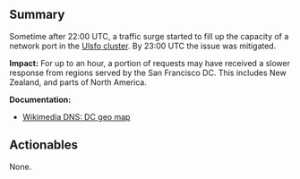 {{irdoc|status=final}} 
==Summary==
Sometime after 22:00 UTC, a traffic surge started to fill up the capacity of a network port in the [[Ulsfo cluster]]. By 23:00 UTC the issue was mitigated.

'''Impact:''' For up to an hour, a portion of requests may have received a slower response from regions served by the San Francisco DC. This includes New Zealand, and parts of North America.

'''Documentation:'''
*[https://github.com/wikimedia/operations-dns/blob/e4841851bef97124a3fd5beb09ffcc61fa49f59f/geo-maps#L7-L63 Wikimedia DNS: DC geo map]

==Actionables==
None.